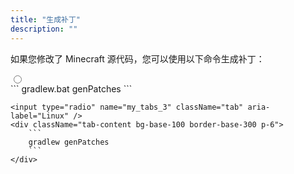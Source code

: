 ```yaml
---
title: "生成补丁"
description: ""
---
```


如果您修改了 Minecraft 源代码，您可以使用以下命令生成补丁：

<div className="tabs tabs-lift">
    <input type="radio" name="my_tabs_3" className="tab" aria-label="Windows" defaultChecked/>
    <div className="tab-content bg-base-100 border-base-300 p-6">
        ```
        gradlew.bat genPatches
        ```
    </div>

    <input type="radio" name="my_tabs_3" className="tab" aria-label="Linux" />
    <div className="tab-content bg-base-100 border-base-300 p-6">
        ```
        gradlew genPatches
        ```
    </div>
</div>